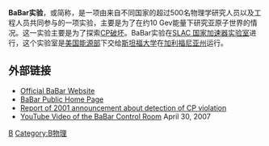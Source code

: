 '''BaBar实验'''，或简称{{lang|en|'''BaBar'''}}，是一项由来自不同国家的超过500名物理学研究人员以及工程人员共同参与的一项实验，主要是为了在约10 Gev能量下研究亚原子世界的情况。这一实验主要是为了探索[[CP破坏|CP破坏]]。BaBar实验在[[SLAC_国家加速器实验室|SLAC 国家加速器实验室]]进行，这个实验室是[[美国能源部|美国能源部]]下交给[[斯坦福大学|斯坦福大学]]在[[加利福尼亚州|加利福尼亚州]]运行。

== 外部链接 ==
* [http://www.slac.stanford.edu/BFROOT/ Official BaBar Website]{{Wayback|url=http://www.slac.stanford.edu/BFROOT/ |date=20120118051738 }}
* [http://www-public.slac.stanford.edu/babar/ BaBar Public Home Page]{{Wayback|url=http://www-public.slac.stanford.edu/babar/ |date=20120204054124 }}
* [http://physicsweb.org/articles/world/14/8/9 Report of 2001 announcement about detection of CP violation]{{Wayback|url=http://physicsweb.org/articles/world/14/8/9 |date=20070223075138 }}
* [http://www.youtube.com/watch?v=dj7gCZTEoq0 YouTube Video of the BaBar Control Room]{{Wayback|url=http://www.youtube.com/watch?v=dj7gCZTEoq0 |date=20080907192909 }} April 30, 2007

{{物理学小作品}}

[[Category:粒子实验|B]]
[[Category:B物理|Category:B物理]]